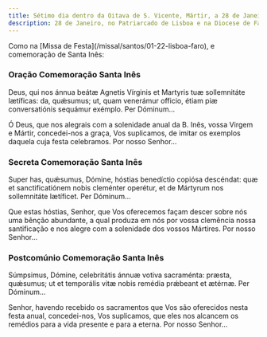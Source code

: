 ```yaml
---
title: Sétimo dia dentro da Oitava de S. Vicente, Mártir, a 28 de Janeiro
description: 28 de Janeiro, no Patriarcado de Lisboa e na Diocese de Faro
---
```


<aside>
  Como na [Missa de Festa](/missal/santos/01-22-lisboa-faro), e comemoração de
  Santa Inês:
</aside>

### Oração Comemoração Santa Inês

<div class="side-by-side not-content">

Deus, qui nos ánnua beátæ Agnetis Vírginis et Martyris tuæ sollemnitáte lætíficas: da, quǽsumus; ut, quam venerámur officio, étiam piæ conversatiónis sequámur exémplo. Per Dóminum...

Ó Deus, que nos alegrais com a solenidade anual da B. Inês, vossa Virgem e Mártir, concedei-nos a graça, Vos suplicamos, de imitar os exemplos daquela cuja festa celebramos. Por nosso Senhor...

</div>

### Secreta Comemoração Santa Inês

<div class="side-by-side not-content">

Super has, quǽsumus, Dómine, hóstias benedíctio copiósa descéndat: quæ et sanctificatiónem nobis cleménter operétur, et de Mártyrum nos sollemnitáte lætíficet. Per Dóminum...

Que estas hóstias, Senhor, que Vos oferecemos façam descer sobre nós uma bênção abundante, a qual produza em nós por vossa clemência nossa santificação e nos alegre com a solenidade dos vossos Mártires. Por nosso Senhor...

</div>

### Postcomúnio Comemoração Santa Inês

<div class="side-by-side not-content">

Súmpsimus, Dómine, celebritátis ánnuæ votiva sacraménta: præsta, quǽsumus; ut et temporális vitæ nobis remédia prǽbeant et ætérnæ. Per Dóminum...

Senhor, havendo recebido os sacramentos que Vos são oferecidos nesta festa anual, concedei-nos, Vos suplicamos, que eles nos alcancem os remédios para a vida presente e para a eterna. Por nosso Senhor...

</div>
